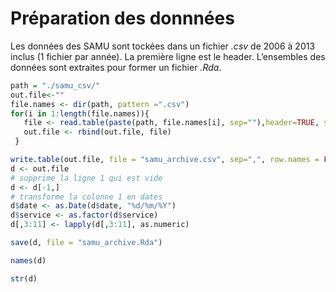Préparation des donnnées
========================================================

Les données des SAMU sont tockées dans un fichier *.csv* de 2006 à 2013 inclus (1 fichier par année). La première ligne est le header. L'ensembles des données sont extraites pour former un fichier *.Rda*.

```r
path = "./samu_csv/"
out.file<-""
file.names <- dir(path, pattern =".csv")
for(i in 1:length(file.names)){
   file <- read.table(paste(path, file.names[i], sep=""),header=TRUE, sep=",", stringsAsFactors=FALSE)
   out.file <- rbind(out.file, file)
 }

write.table(out.file, file = "samu_archive.csv", sep=",", row.names = FALSE, qmethod = "double",fileEncoding="utf-8")
d <- out.file
# supprime la ligne 1 qui est vide
d <- d[-1,]
# transforme la colonne 1 en dates
d$date <- as.Date(d$date, "%d/%m/%Y")
d$service <- as.factor(d$service)
d[,3:11] <- lapply(d[,3:11], as.numeric)

save(d, file = "samu_archive.Rda")

names(d)

str(d)  

```
          

